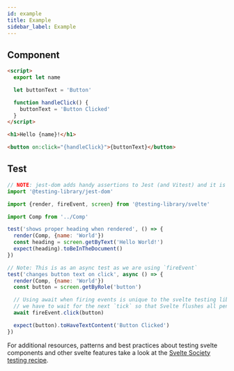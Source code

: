 ```yaml
---
id: example
title: Example
sidebar_label: Example
---
```


## Component

```html
<script>
  export let name

  let buttonText = 'Button'

  function handleClick() {
    buttonText = 'Button Clicked'
  }
</script>

<h1>Hello {name}!</h1>

<button on:click="{handleClick}">{buttonText}</button>
```

## Test

```js
// NOTE: jest-dom adds handy assertions to Jest (and Vitest) and it is recommended, but not required.
import '@testing-library/jest-dom'

import {render, fireEvent, screen} from '@testing-library/svelte'

import Comp from '../Comp'

test('shows proper heading when rendered', () => {
  render(Comp, {name: 'World'})
  const heading = screen.getByText('Hello World!')
  expect(heading).toBeInTheDocument()
})

// Note: This is as an async test as we are using `fireEvent`
test('changes button text on click', async () => {
  render(Comp, {name: 'World'})
  const button = screen.getByRole('button')

  // Using await when firing events is unique to the svelte testing library because
  // we have to wait for the next `tick` so that Svelte flushes all pending state changes.
  await fireEvent.click(button)

  expect(button).toHaveTextContent('Button Clicked')
})
```

For additional resources, patterns and best practices about testing svelte components and other svelte features take a look at the [Svelte Society testing recipe](https://sveltesociety.dev/recipes/testing-and-debugging/unit-testing-svelte-component).
